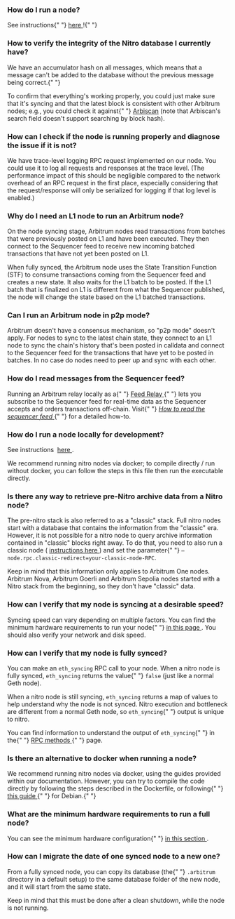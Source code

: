 ### How do I run a node?

<p>
  See instructions{" "}
  <a href="https://developer.arbitrum.io/node-running/how-tos/running-a-full-node">
    here
  </a>
  !{" "}
</p>

<p></p>

### How to verify the integrity of the Nitro database I currently have?

<p>
  We have an accumulator hash on all messages, which means that a message can't
  be added to the database without the previous message being correct.{" "}
</p>

<p>
  To confirm that everything's working properly, you could just make sure that
  it's syncing and that the latest block is consistent with other Arbitrum
  nodes; e.g., you could check it against{" "}
  <a href="https://arbiscan.io/">Arbiscan</a> (note that Arbiscan's search field
  doesn't support searching by block hash).
</p>

<p></p>

### How can I check if the node is running properly and diagnose the issue if it is not?

<p>
  We have trace-level logging RPC request implemented on our node. You could
  use it to log all requests and responses at the trace level. (The performance
  impact of this should be negligible compared to the network overhead of an RPC
  request in the first place, especially considering that the request/response
  will only be serialized for logging if that log level is enabled.)
</p>

<p></p>

### Why do I need an L1 node to run an Arbitrum node?

<p>
  On the node syncing stage, Arbitrum nodes read transactions from batches that
  were previously posted on L1 and have been executed. They then connect to the
  Sequencer feed to receive new incoming batched transactions that have not yet
  been posted on L1.
</p>

<p>
  When fully synced, the Arbitrum node uses the State Transition Function (STF)
  to consume transactions coming from the Sequencer feed and creates a new
  state. It also waits for the L1 batch to be posted. If the L1 batch that is
  finalized on L1 is different from what the Sequencer published, the node will
  change the state based on the L1 batched transactions.
</p>

<p></p>

### Can I run an Arbitrum node in p2p mode?

<p>
  Arbitrum doesn't have a consensus mechanism, so "p2p mode" doesn't apply. For
  nodes to sync to the latest chain state, they connect to an L1 node to sync
  the chain's history that's been posted in calldata and connect to the
  Sequencer feed for the transactions that have yet to be posted in batches. In
  no case do nodes need to peer up and sync with each other.
</p>

### How do I read messages from the Sequencer feed?

<p>
  Running an Arbitrum relay locally as a{" "}
  <a href="https://developer.offchainlabs.com/node-running/how-tos/running-a-full-node#feed-relay">
    Feed Relay
  </a>{" "}
  lets you subscribe to the Sequencer feed for real-time data as the Sequencer
  accepts and orders transactions off-chain. Visit{" "}
  <a href="/node-running/how-tos/read-sequencer-feed">
    <em>How to read the sequencer feed</em>
  </a>{" "}
  for a detailed how-to.
</p>

<p></p>

### How do I run a node locally for development?

<p>
  See instructions 
  <a href="https://developer.arbitrum.io/node-running/how-tos/local-dev-node">
    here
  </a>
  .
</p>

<p>
  We recommend running nitro nodes via docker; to compile directly / run without
  docker, you can follow the steps in this file then run the executable
  directly.
</p>

<p></p>

<p></p>

<p></p>

### **Is there any way to retrieve pre-Nitro archive data from a Nitro node?**

<p>
  The pre-nitro stack is also referred to as a "classic" stack. Full nitro nodes
  start with a database that contains the information from the "classic" era.
  However, it is not possible for a nitro node to query archive information
  contained in "classic" blocks right away. To do that, you need to also run a
  classic node (
  <a href="https://developer.arbitrum.io/node-running/how-tos/running-a-classic-node">
    instructions here
  </a>
  ) and set the parameter{" "}
  <code>—node.rpc.classic-redirect=your-classic-node-RPC</code>.
</p>

<p>
  Keep in mind that this information only applies to Arbitrum One nodes.
  Arbitrum Nova, Arbitrum Goerli and Arbitrum Sepolia nodes started with a Nitro
  stack from the beginning, so they don't have "classic" data.
</p>

<p></p>

### How can I verify that my node is syncing at a desirable speed?

<p>
  Syncing speed can vary depending on multiple factors. You can find the minimum
  hardware requirements to run your node{" "}
  <a href="https://developer.arbitrum.io/node-running/how-tos/running-a-full-node#minimum-hardware-configuration">
    in this page
  </a>
  . You should also verify your network and disk speed.
</p>

<p></p>

### How can I verify that my node is fully synced?

<p>
  You can make an <code>eth_syncing</code> RPC call to your node. When a nitro
  node is fully synced, <code>eth_syncing</code> returns the value{" "}
  <code>false</code> (just like a normal Geth node).
</p>

<p>
  When a nitro node is still syncing, <code>eth_syncing</code> returns a map of
  values to help understand why the node is not synced. Nitro execution and
  bottleneck are different from a normal Geth node, so <code>eth_syncing</code>{" "}
  output is unique to nitro.
</p>

<p>
  You can find information to understand the output of <code>eth_syncing</code>{" "}
  in the{" "}
  <a href="https://docs.arbitrum.io/for-devs/concepts/differences-between-arbitrum-ethereum/rpc-methods#eth_syncing">
    RPC methods
  </a>{" "}
  page.
</p>

<p></p>

### **Is there an alternative to docker when running a node?**

<p>
  We recommend running nitro nodes via docker, using the guides provided within
  our documentation. However, you can try to compile the code directly by
  following the steps described in the Dockerfile, or following{" "}
  <a href="https://developer.arbitrum.io/node-running/how-tos/build-nitro-locally">
    this guide
  </a>{" "}
  for Debian.{" "}
</p>

<p></p>

### **What are the minimum hardware requirements to run a full node?**

<p>
  You can see the minimum hardware configuration{" "}
  <a href="https://developer.arbitrum.io/node-running/how-tos/running-a-full-node#minimum-hardware-configuration">
    in this section
  </a>
  .
</p>

<p></p>

### How can I migrate the date of one synced node to a new one?

<p>
  From a fully synced node, you can copy its database (the{" "}
  <code>.arbitrum</code> directory in a default setup) to the same database
  folder of the new node, and it will start from the same state.
</p>

<p>
  Keep in mind that this must be done after a clean shutdown, while the node is
  not running.
</p>

<p></p>
